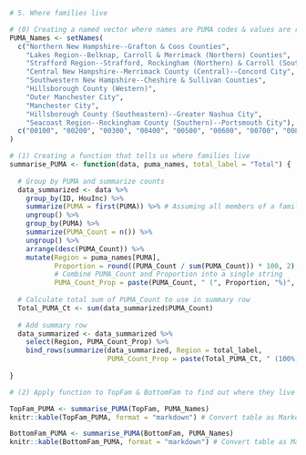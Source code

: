 ```r

# 5. Where families live

# (0) Creating a named vector where names are PUMA codes & values are region names
PUMA_Names <- setNames(
  c("Northern New Hampshire--Grafton & Coos Counties",
    "Lakes Region--Belknap, Carroll & Merrimack (Northern) Counties",
    "Strafford Region--Strafford, Rockingham (Northern) & Carroll (Southeastern) Counties",
    "Central New Hampshire--Merrimack County (Central)--Concord City",
    "Southwestern New Hampshire--Cheshire & Sullivan Counties",
    "Hillsborough County (Western)",
    "Outer Manchester City",
    "Manchester City",
    "Hillsborough County (Southeastern)--Greater Nashua City",
    "Seacoast Region--Rockingham County (Southern)--Portsmouth City"),
  c("00100", "00200", "00300", "00400", "00500", "00600", "00700", "00800", "00900", "01000")
)

# (1) Creating a function that tells us where families live
summarise_PUMA <- function(data, puma_names, total_label = "Total") {
  
  # Group by PUMA and summarize counts
  data_summarized <- data %>%
    group_by(ID, HouInc) %>%
    summarize(PUMA = first(PUMA)) %>% # Assuming all members of a family have same PUMA value
    ungroup() %>%
    group_by(PUMA) %>%
    summarize(PUMA_Count = n()) %>%
    ungroup() %>%
    arrange(desc(PUMA_Count)) %>%
    mutate(Region = puma_names[PUMA],
           Proportion = round((PUMA_Count / sum(PUMA_Count)) * 100, 2),
           # Combine PUMA_Count and Proportion into a single string
           PUMA_Count_Prop = paste(PUMA_Count, " (", Proportion, "%)", sep = ""))
  
  # Calculate total sum of PUMA_Count to use in summary row
  Total_PUMA_Ct <- sum(data_summarized$PUMA_Count)
  
  # Add summary row
  data_summarized <- data_summarized %>%
    select(Region, PUMA_Count_Prop) %>%
    bind_rows(summarize(data_summarized, Region = total_label,
                        PUMA_Count_Prop = paste(Total_PUMA_Ct, " (100%)", sep = "")))
  
}

# (2) Apply function to TopFam & BottomFam to find out where they live

TopFam_PUMA <- summarise_PUMA(TopFam, PUMA_Names)
knitr::kable(TopFam_PUMA, format = "markdown") # Convert table as Markdown table

BottomFam_PUMA <- summarise_PUMA(BottomFam, PUMA_Names)
knitr::kable(BottomFam_PUMA, format = "markdown") # Convert table as Markdown table

```
